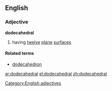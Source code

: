 ==English==

===Adjective===
'''dodecahedral'''

# having [[twelve]] [[plane]] [[surface]]s

====Related terms====
*[[dodecahedron]]

[[Category:English adjectives]]

[[ar:dodecahedral]]
[[el:dodecahedral]]
[[zh:dodecahedral]]
